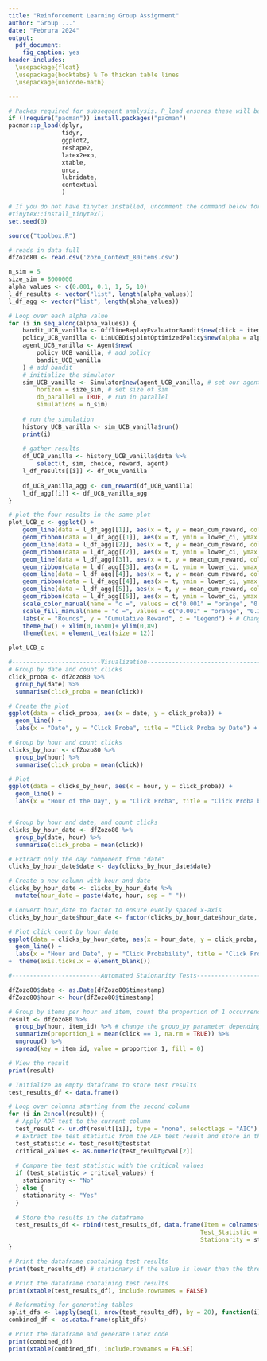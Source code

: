 ```yaml
---
title: "Reinforcement Learning Group Assignment"
author: "Group ..."
date: "Februra 2024"
output:
  pdf_document:
    fig_caption: yes
header-includes:
  \usepackage{float}
  \usepackage{booktabs} % To thicken table lines
  \usepackage{unicode-math}

---
```


```r
# Packes required for subsequent analysis. P_load ensures these will be installed and loaded.
if (!require("pacman")) install.packages("pacman")
pacman::p_load(dplyr,
               tidyr,
               ggplot2,
               reshape2,
               latex2exp,
               xtable,
               urca,
               lubridate, 
               contextual
               )

# If you do not have tinytex installed, uncomment the command below for knitting the pdf
#tinytex::install_tinytex()
set.seed(0)

source("toolbox.R")
```

```r
# reads in data full
dfZozo80 <- read.csv('zozo_Context_80items.csv')
```

\section*{Question b)}


```r
n_sim = 5
size_sim = 8000000
alpha_values <- c(0.001, 0.1, 1, 5, 10)
l_df_results <- vector("list", length(alpha_values))
l_df_agg <- vector("list", length(alpha_values))

# Loop over each alpha value
for (i in seq_along(alpha_values)) {
    bandit_UCB_vanilla <- OfflineReplayEvaluatorBandit$new(click ~ item_id, dfZozo80)
    policy_UCB_vanilla <- LinUCBDisjointOptimizedPolicy$new(alpha = alpha_values[i])
    agent_UCB_vanilla <- Agent$new(
        policy_UCB_vanilla, # add policy
        bandit_UCB_vanilla
    ) # add bandit
    # initialize the simulator
    sim_UCB_vanilla <- Simulator$new(agent_UCB_vanilla, # set our agent
        horizon = size_sim, # set size of sim
        do_parallel = TRUE, # run in parallel
        simulations = n_sim)
    
    # run the simulation
    history_UCB_vanilla <- sim_UCB_vanilla$run()
    print(i)
    
    # gather results
    df_UCB_vanilla <- history_UCB_vanilla$data %>%
        select(t, sim, choice, reward, agent)
    l_df_results[[i]] <- df_UCB_vanilla
    
    df_UCB_vanilla_agg <- cum_reward(df_UCB_vanilla)
    l_df_agg[[i]] <- df_UCB_vanilla_agg
}

# plot the four results in the same plot
plot_UCB_c <- ggplot() +
    geom_line(data = l_df_agg[[1]], aes(x = t, y = mean_cum_reward, color = "0.001")) +
    geom_ribbon(data = l_df_agg[[1]], aes(x = t, ymin = lower_ci, ymax = upper_ci, fill = "0.001"), alpha = 0.1) +
    geom_line(data = l_df_agg[[2]], aes(x = t, y = mean_cum_reward, color = "0.1")) +
    geom_ribbon(data = l_df_agg[[2]], aes(x = t, ymin = lower_ci, ymax = upper_ci, fill = "0.1"), alpha = 0.1) +
    geom_line(data = l_df_agg[[3]], aes(x = t, y = mean_cum_reward, color = "1")) +
    geom_ribbon(data = l_df_agg[[3]], aes(x = t, ymin = lower_ci, ymax = upper_ci, fill = "1"), alpha = 0.1) +
    geom_line(data = l_df_agg[[4]], aes(x = t, y = mean_cum_reward, color = "5")) +
    geom_ribbon(data = l_df_agg[[4]], aes(x = t, ymin = lower_ci, ymax = upper_ci, fill = "5"), alpha = 0.1) +
    geom_line(data = l_df_agg[[5]], aes(x = t, y = mean_cum_reward, color = "10")) +
    geom_ribbon(data = l_df_agg[[5]], aes(x = t, ymin = lower_ci, ymax = upper_ci, fill = "10"), alpha = 0.1) +
    scale_color_manual(name = "c =", values = c("0.001" = "orange", "0.1" = "blue", "1" = "green", "5" = "red", "10" = "gray47")) +
    scale_fill_manual(name = "c =", values = c("0.001" = "orange", "0.1" = "blue", "1" = "green", "5" = "red", "10" = "gray47"), guide = FALSE) +
    labs(x = "Rounds", y = "Cumulative Reward", c = "Legend") + # Change the legend title to "c"
    theme_bw() + xlim(0,16500)+ ylim(0,89)
    theme(text = element_text(size = 12))

plot_UCB_c
```

\section*{Question d)}
```r
#-------------------------Visualization---------------------------------------
# Group by date and count clicks
click_proba <- dfZozo80 %>%
  group_by(date) %>%
  summarise(click_proba = mean(click))

# Create the plot
ggplot(data = click_proba, aes(x = date, y = click_proba)) +
  geom_line() +
  labs(x = "Date", y = "Click Proba", title = "Click Proba by Date") + ylim(0, 0.005)

# Group by hour and count clicks
clicks_by_hour <- dfZozo80 %>%
  group_by(hour) %>%
  summarise(click_proba = mean(click))

# Plot
ggplot(data = clicks_by_hour, aes(x = hour, y = click_proba)) +
  geom_line() +
  labs(x = "Hour of the Day", y = "Click Proba", title = "Click Proba by Hour")+ ylim(0, 0.005)


# Group by hour and date, and count clicks
clicks_by_hour_date <- dfZozo80 %>%
  group_by(date, hour) %>%
  summarise(click_proba = mean(click))

# Extract only the day component from "date"
clicks_by_hour_date$date <- day(clicks_by_hour_date$date) 

# Create a new column with hour and date
clicks_by_hour_date <- clicks_by_hour_date %>%
  mutate(hour_date = paste(date, hour, sep = " "))

# Convert hour_date to factor to ensure evenly spaced x-axis
clicks_by_hour_date$hour_date <- factor(clicks_by_hour_date$hour_date, levels = unique(clicks_by_hour_date$hour_date))

# Plot click_count by hour_date
ggplot(data = clicks_by_hour_date, aes(x = hour_date, y = click_proba, group = 1)) +
  geom_line() +
  labs(x = "Hour and Date", y = "Click Probability", title = "Click Probability by Hour and Date")
+  theme(axis.ticks.x = element_blank())

```


```r
#-------------------------Automated Staionarity Tests---------------------------------------

dfZozo80$date <- as.Date(dfZozo80$timestamp)
dfZozo80$hour <- hour(dfZozo80$timestamp)

# Group by items per hour and item, count the proportion of 1 occurrences in the click column
result <- dfZozo80 %>%
  group_by(hour, item_id) %>% # change the group_by parameter depending on hour or day
  summarize(proportion_1 = mean(click == 1, na.rm = TRUE)) %>%
  ungroup() %>%
  spread(key = item_id, value = proportion_1, fill = 0)

# View the result
print(result)
```

```r
# Initialize an empty dataframe to store test results
test_results_df <- data.frame()

# Loop over columns starting from the second column
for (i in 2:ncol(result)) {
  # Apply ADF test to the current column
  test_result <- ur.df(result[[i]], type = "none", selectlags = "AIC")
  # Extract the test statistic from the ADF test result and store in the dataframe
  test_statistic <- test_result@teststat
  critical_values <- as.numeric(test_result@cval[2])
  
  # Compare the test statistic with the critical values
  if (test_statistic > critical_values) {
    stationarity <- "No"
  } else {
    stationarity <- "Yes"
  }
  
  # Store the results in the dataframe
  test_results_df <- rbind(test_results_df, data.frame(Item = colnames(result)[i], 
                                                      Test_Statistic = test_statistic,
                                                      Stationarity = stationarity))
}

# Print the dataframe containing test results
print(test_results_df) # stationary if the value is lower than the threshold -1.95 (0.05 significance level)

# Print the dataframe containing test results
print(xtable(test_results_df), include.rownames = FALSE)

# Reformating for generating tables
split_dfs <- lapply(seq(1, nrow(test_results_df), by = 20), function(i) test_results_df[i:min(i+19, nrow(df)), ])
combined_df <- as.data.frame(split_dfs)

# Print the dataframe and generate Latex code
print(combined_df)
print(xtable(combined_df), include.rownames = FALSE)
```
